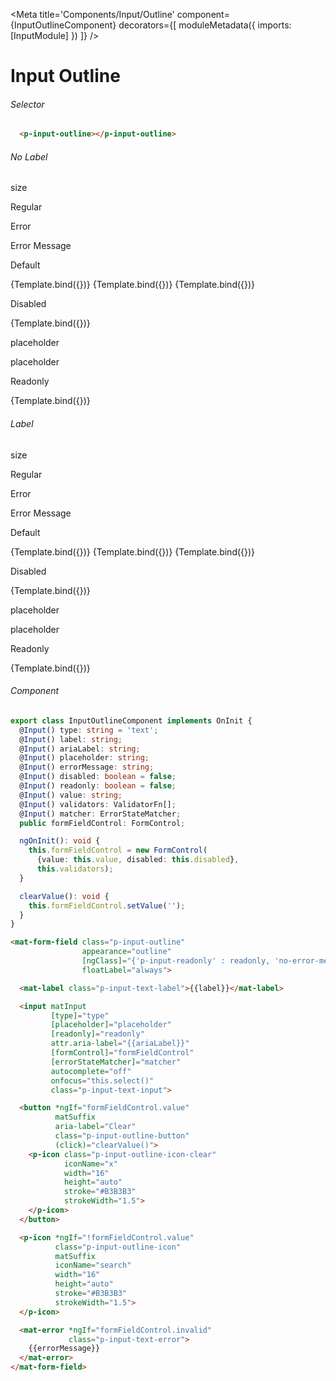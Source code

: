 
<Meta title='Components/Input/Outline' 
  component={InputOutlineComponent}
  decorators={[
    moduleMetadata({
      imports: [InputModule]
    })
  ]} 
/>


# Input Outline

###### Selector

```html
  <p-input-outline></p-input-outline>
```

###### No Label
<Canvas>
  <p className="story-title hidden-text">size</p>
  <p className="story-title">Regular</p>
  <p className="story-title">Error</p>
  <p className="story-title">Error Message</p>
  <p className="story-title">Default</p>
  <Story name="Default"
     args={{
         ariaLabel: 'Label',
         value: 'Input text'
     }}>
     {Template.bind({})}
  </Story>
  <Story name="Error State"
    args={{
        ariaLabel: 'Label',
        value: null,
        validators: Validators.required
    }}>
    {Template.bind({})}
  </Story>
  <Story name="Error Message"
    args={{
        ariaLabel: 'Label',
        value: null,
        validators: Validators.required,
        errorMessage: 'Validation text',
        matcher: new CustomErrorStateMatcher()
    }}>
    {Template.bind({})}
  </Story>
  <p className="story-title">Disabled</p>
  <Story name="Regular Disabled"
    args={{
        ariaLabel: 'Label',
        value: 'Input text',
        disabled: true
    }}>
  {Template.bind({})}
  </Story>
  <p className="story-title hidden-text">placeholder</p>
  <p className="story-title hidden-text">placeholder</p>
  <p className="story-title">Readonly</p>
  <Story name="Regular Readonly"
    args={{
        ariaLabel: 'Label',
        value: 'Input text',
        readonly: true
    }}>
    {Template.bind({})}
  </Story>
</Canvas>

###### Label
<Canvas>
  <p className="story-title hidden-text">size</p>
  <p className="story-title">Regular</p>
  <p className="story-title">Error</p>
  <p className="story-title">Error Message</p>
  <p className="story-title">Default</p>
  <Story name="Label"
     args={{
         label: 'Label',
         value: 'Input text',
     }}>
     {Template.bind({})}
  </Story>
  <Story name="Label Error State"
    args={{
        label: 'Label',
        value: null,
        validators: Validators.required
    }}>
    {Template.bind({})}
  </Story>
  <Story name="Label Error Message"
    args={{
        label: 'Label',
        value: null,
        validators: Validators.required,
        errorMessage: 'Validation text',
        matcher: new CustomErrorStateMatcher()
    }}>
    {Template.bind({})}
  </Story>
  <p className="story-title">Disabled</p>
  <Story name="Label Regular Disabled"
    args={{
        label: 'Label',
        value: 'Input text',
        disabled: true
    }}>
  {Template.bind({})}
  </Story>
  <p className="story-title hidden-text">placeholder</p>
  <p className="story-title hidden-text">placeholder</p>
  <p className="story-title">Readonly</p>
  <Story name="Label Regular Readonly"
    args={{
        ariaLabel: 'Label',
        value: 'Input text',
        readonly: true
    }}>
    {Template.bind({})}
  </Story>
</Canvas>

###### Component
```ts
export class InputOutlineComponent implements OnInit {
  @Input() type: string = 'text';
  @Input() label: string;
  @Input() ariaLabel: string;
  @Input() placeholder: string;
  @Input() errorMessage: string;
  @Input() disabled: boolean = false;
  @Input() readonly: boolean = false;
  @Input() value: string;
  @Input() validators: ValidatorFn[];
  @Input() matcher: ErrorStateMatcher;
  public formFieldControl: FormControl;

  ngOnInit(): void {
    this.formFieldControl = new FormControl(
      {value: this.value, disabled: this.disabled},
      this.validators);
  }

  clearValue(): void {
    this.formFieldControl.setValue('');
  }
}
```

```html
<mat-form-field class="p-input-outline"
                appearance="outline"
                [ngClass]="{'p-input-readonly' : readonly, 'no-error-message': !errorMessage}"
                floatLabel="always">

  <mat-label class="p-input-text-label">{{label}}</mat-label>

  <input matInput
         [type]="type"
         [placeholder]="placeholder"
         [readonly]="readonly"
         attr.aria-label="{{ariaLabel}}"
         [formControl]="formFieldControl"
         [errorStateMatcher]="matcher"
         autocomplete="off"
         onfocus="this.select()"
         class="p-input-text-input">

  <button *ngIf="formFieldControl.value"
          matSuffix
          aria-label="Clear"
          class="p-input-outline-button"
          (click)="clearValue()">
    <p-icon class="p-input-outline-icon-clear"
            iconName="x"
            width="16"
            height="auto"
            stroke="#B3B3B3"
            strokeWidth="1.5">
    </p-icon>
  </button>

  <p-icon *ngIf="!formFieldControl.value"
          class="p-input-outline-icon"
          matSuffix
          iconName="search"
          width="16"
          height="auto"
          stroke="#B3B3B3"
          strokeWidth="1.5">
  </p-icon>

  <mat-error *ngIf="formFieldControl.invalid"
             class="p-input-text-error">
    {{errorMessage}}
  </mat-error>
</mat-form-field>
```



